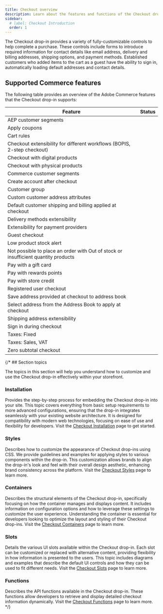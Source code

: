 ```yaml
---
title: Checkout overview
description: Learn about the features and functions of the Checkout drop-in.
sidebar:
  # label: Checkout Introduction
  order: 1
---
```



The Checkout drop-in provides a variety of fully-customizable controls to help complete a purchase. These controls include forms to introduce required information for contact details like email address, delivery and billing addresses, shipping options, and payment methods. Established customers who added items to the cart as a guest have the ability to sign in, automatically loading default addresses and contact details.

## Supported Commerce features

The following table provides an overview of the Adobe Commerce features that the Checkout drop-in supports:

| Feature                                                                            | Status                                       |
| ---------------------------------------------------------------------------------- | -------------------------------------------- |
| AEP customer segments                                                              | <Badge text="Roadmap" variant="note" />      |
| Apply coupons                                                                      | <Badge text="Roadmap" variant="note" />      |
| Cart rules                                                                         | <Badge text="Supported" variant="success" /> |
| Checkout extensibility for different workflows (BOPIS, 2-step checkout)            | <Badge text="Roadmap" variant="note" />      |
| Checkout with digital products                                                     | <Badge text="Supported" variant="success" /> |
| Checkout with physical products                                                    | <Badge text="Supported" variant="success" /> |
| Commerce customer segments                                                         | <Badge text="Supported" variant="success" /> |
| Create account after checkout                                                      | <Badge text="Supported" variant="success" /> |
| Customer group                                                                     | <Badge text="Supported" variant="success" /> |
| Custom customer address attributes                                                 | <Badge text="Supported" variant="success" /> |
| Default customer shipping and billing applied at checkout                          | <Badge text="Supported" variant="success" /> |
| Delivery methods extensibility                                                     | <Badge text="Roadmap" variant="note" />      |
| Extensibility for payment providers                                                | <Badge text="Supported" variant="success" /> |
| Guest checkout                                                                     | <Badge text="Supported" variant="success" /> |
| Low product stock alert                                                            | <Badge text="Supported" variant="success" /> |
| Not possible to place an order with Out of stock or insufficient quantity products | <Badge text="Supported" variant="success" /> |
| Pay with a gift card                                                               | <Badge text="API only" variant="tip" />      |
| Pay with rewards points                                                            | <Badge text="API only" variant="tip" />      |
| Pay with store credit                                                              | <Badge text="API only" variant="tip" />      |
| Registered user checkout                                                           | <Badge text="Supported" variant="success" /> |
| Save address provided at checkout to address book                                  | <Badge text="Roadmap" variant="note" />      |
| Select address from the Address Book to apply at checkout                          | <Badge text="Roadmap" variant="note" />      |
| Shipping address extensibility                                                     | <Badge text="Roadmap" variant="note" />      |
| Sign in during checkout                                                            | <Badge text="Supported" variant="success" /> |
| Taxes: Fixed                                                                       | <Badge text="API only" variant="tip" />      |
| Taxes: Sales, VAT                                                                  | <Badge text="Supported" variant="success" /> |
| Zero subtotal checkout                                                             | <Badge text="Roadmap" variant="note" />      |

{/* ## Section topics

The topics in this section will help you understand how to customize and use the Checkout drop-in effectively within your storefront.

### Installation

Provides the step-by-step process for embedding the Checkout drop-in into your site. This topic covers everything from basic setup requirements to more advanced configurations, ensuring that the drop-in integrates seamlessly with your existing website architecture. It is designed for compatibility with modern web technologies, focusing on ease of use and flexibility for developers. Visit the [Checkout Installation](/dropins/checkout/checkout-installation/) page to get started.

### Styles

Describes how to customize the appearance of Checkout drop-ins using CSS. We provide guidelines and examples for applying styles to various components within the drop-in. This customization allows brands to align the drop-in's look and feel with their overall design aesthetic, enhancing brand consistency across the platform. Visit the [Checkout Styles](/dropins/checkout/checkout-styles/) page to learn more.

### Containers

Describes the structural elements of the Checkout drop-in, specifically focusing on how the container manages and displays content. It includes information on configuration options and how to leverage these settings to customize the user experience. Understanding the container is essential for developers looking to optimize the layout and styling of their Checkout drop-ins. Visit the [Checkout Containers](/dropins/checkout/checkout-containers) page to learn more.

### Slots

Details the various UI slots available within the Checkout drop-in. Each slot can be customized or replaced with alternative content, providing flexibility in how information is presented to the users. This topic includes diagrams and examples that describe the default UI controls and how they can be used to fit different needs. Visit the [Checkout Slots](/dropins/checkout/checkout-slots/) page to learn more.

### Functions

Describes the API functions available in the Checkout drop-in. These functions allow developers to retrieve and display detailed checkout information dynamically. Visit the [Checkout Functions](/dropins/checkout/checkout-functions/) page to learn more. \*/}
